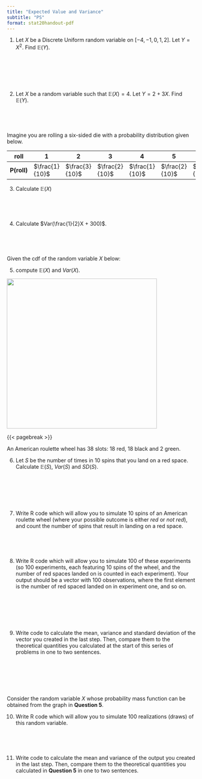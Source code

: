 ```yaml
---
title: "Expected Value and Variance"
subtitle: "PS"
format: stat20handout-pdf
---
```


@. Let $X$ be a Discrete Uniform random variable on $[-4, -1, 0, 1, 2].$ Let $Y = X^2$. Find $\mathbb{E}(Y)$.

\

\

\


@. Let $X$ be a random variable such that $\mathbb{E}(X) = 4$. Let $Y = 2 + 3X$. Find $\mathbb{E}(Y)$.

\

\


Imagine you are rolling a six-sided die with a probability distribution given below. 

| $\textbf{roll}$  |  $\textbf{1}$  |  $\textbf{2}$ | $\textbf{3}$ | $\textbf{4}$| $\textbf{5}$ | $\textbf{6}$  |
| ---- | ----  | ---- | ---- | ---- | ---- | ---- | 
| $\textbf{P(roll)}$ | $\frac{1}{10}$  |  $\frac{3}{10}$    | $\frac{2}{10}$  |  $\frac{1}{10}$  | $\frac{2}{10}$  | $\frac{1}{10}$  |

@. Calculate $\mathbb{E}(X)$

\

\

@. Calculate $Var(\frac{1}{2}X + 300)$.


\

\



Given the cdf of the random variable $X$ below:

@. compute $\mathbb{E}(X)$ and $Var(X)$.


![](images/question-1-cdf.png){fig-align="center" width="400"}

{{< pagebreak >}}


An American roulette wheel has 38 slots: 18 red, 18 black and 2 green. 

@. Let $S$ be the number of times in 10 spins that you land on a red space. Calculate $\mathbb{E}(S)$, $Var(S)$ and $SD(S)$.

\

\

\

@. Write R code which will allow you to simulate 10 spins of an American roulette wheel (where your possible outcome is either *red* or *not red*), and count the number of spins that result in landing on a red space.

\

\

@. Write R code which will allow you to simulate 100 of these experiments (so 100 experiments, each featuring 10 spins of the wheel, and the number of red spaces landed on is counted in each experiment). Your output should be a vector with 100 observations, where the first element is the number of red spaced landed on in experiment one, and so on.

\

\

\

@. Write code to calculate the mean, variance and standard deviation of the vector you created in the last step. Then, compare them to the theoretical quantities you calculated at the start of this series of problems in one to two sentences.

\

\

\


Consider the random variable $X$ whose probability mass function can be obtained from the graph in **Question 5**.

@. Write R code which will allow you to simulate 100 realizations (draws) of this random variable.

\

\

@. Write code to calculate the mean and variance of the output you created in the last step. Then, compare them to the theoretical quantities you calculated in **Question 5** in one to two sentences.



















